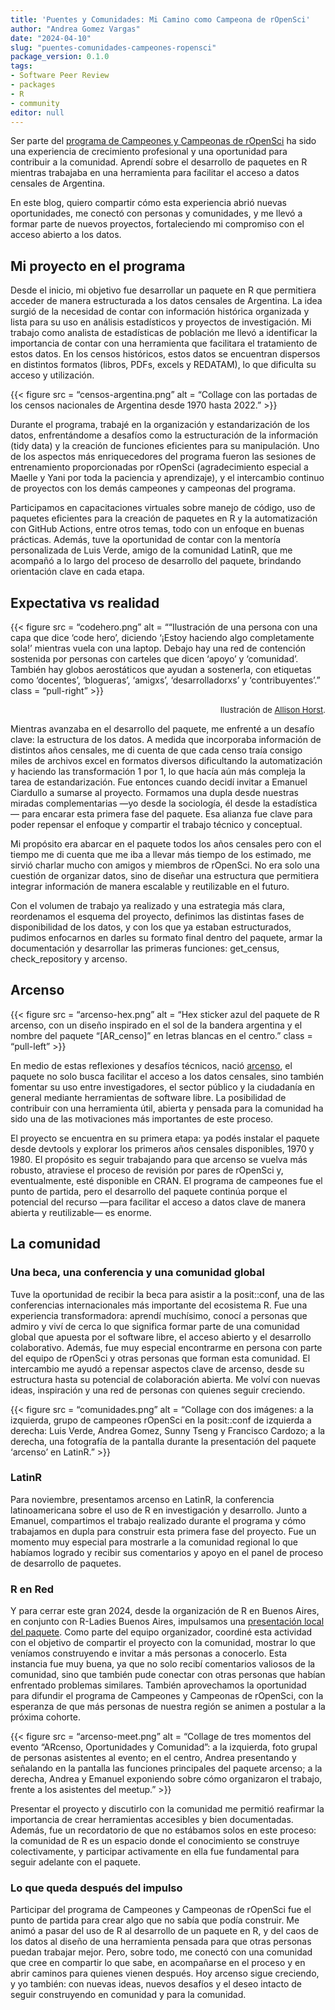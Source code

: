 ```yaml
---
title: 'Puentes y Comunidades: Mi Camino como Campeona de rOpenSci'
author: "Andrea Gomez Vargas"
date: "2024-04-10"
slug: "puentes-comunidades-campeones-ropensci"
package_version: 0.1.0
tags:
- Software Peer Review
- packages
- R
- community
editor: null
---
```



Ser parte del [programa de Campeones y Campeonas de rOpenSci](https://ropensci.org/blog/2024/02/15/champions-program-champions-2024/#andrea-gomez-vargas) ha sido una experiencia de crecimiento profesional y una oportunidad para contribuir a la comunidad. Aprendí sobre el desarrollo de paquetes en R mientras trabajaba en una herramienta para facilitar el acceso a datos censales de Argentina.

En este blog, quiero compartir cómo esta experiencia abrió nuevas oportunidades, me conectó con personas y comunidades, y me llevó a formar parte de nuevos proyectos, fortaleciendo mi compromiso con el acceso abierto a los datos.

## Mi proyecto en el programa

Desde el inicio, mi objetivo fue desarrollar un paquete en R que permitiera acceder de manera estructurada a los datos censales de Argentina. La idea surgió de la necesidad de contar con información histórica organizada y lista para su uso en análisis estadísticos y proyectos de investigación. Mi trabajo como analista de estadísticas de población me llevó a identificar la importancia de contar con una herramienta que facilitara el tratamiento de estos datos. En los censos históricos, estos datos se encuentran dispersos en distintos formatos (libros, PDFs, excels y REDATAM), lo que dificulta su acceso y utilización.

{{< figure src = "censos-argentina.png" alt = "Collage con las portadas de los censos nacionales de Argentina desde 1970 hasta 2022." >}}

Durante el programa, trabajé en la organización y estandarización de los datos, enfrentándome a desafíos como la estructuración de la información (tidy data) y la creación de funciones eficientes para su manipulación. Uno de los aspectos más enriquecedores del programa fueron las sesiones de entrenamiento proporcionadas por rOpenSci (agradecimiento especial a Maelle y Yani por toda la paciencia y aprendizaje), y el intercambio continuo de proyectos con los demás campeones y campeonas del programa. 


Participamos en capacitaciones virtuales sobre manejo de código, uso de paquetes eficientes para la creación de paquetes en R y la automatización con GitHub Actions, entre otros temas, todo con un enfoque en buenas prácticas. Además, tuve la oportunidad de contar con la mentoría personalizada de Luis Verde, amigo de la comunidad LatinR, que me acompañó a lo largo del proceso de desarrollo del paquete, brindando orientación clave en cada etapa.

## Expectativa vs realidad 


{{< figure src = "codehero.png" alt = ""Ilustración de una persona con una capa que dice 'code hero', diciendo '¡Estoy haciendo algo completamente sola!' mientras vuela con una laptop. Debajo hay una red de contención sostenida por personas con carteles que dicen 'apoyo' y 'comunidad'. También hay globos aerostáticos que ayudan a sostenerla, con etiquetas como 'docentes', 'blogueras', 'amigxs', 'desarrolladorxs' y 'contribuyentes'." class = "pull-right" >}}

<p style="font-size: small; text-align: right;">Ilustración de <a href="https://www.allisonhorst.com/" target="_blank">Allison Horst</a>.</p>


Mientras avanzaba en el desarrollo del paquete, me enfrenté a un desafío clave: la estructura de los datos. A medida que incorporaba información de distintos años censales, me di cuenta de que cada censo traía consigo miles de archivos excel en formatos diversos dificultando la automatización y haciendo las transformación 1 por 1, lo que hacía aún más compleja la tarea de estandarización. 
Fue entonces cuando decidí invitar a Emanuel Ciardullo a sumarse al proyecto. Formamos una dupla desde nuestras miradas complementarias —yo desde la sociología, él desde la estadística— para encarar esta primera fase del paquete. Esa alianza fue clave para poder repensar el enfoque y compartir el trabajo técnico y conceptual.

Mi propósito era abarcar en el paquete todos los años censales pero con el tiempo me di cuenta que me iba a llevar más tiempo de los estimado, me sirvió charlar mucho con amigos y miembros de rOpenSci.  No era solo una cuestión de organizar datos, sino de diseñar una estructura que permitiera integrar información de manera escalable y reutilizable en el futuro.

Con el volumen de trabajo ya realizado y una estrategia más clara, reordenamos el esquema del proyecto, definimos las distintas fases de disponibilidad de los datos, y con los que ya estaban estructurados, pudimos enfocarnos en darles su formato final dentro del paquete, armar la documentación y desarrollar las primeras funciones: get_census, check_repository y arcenso. 


## Arcenso 



{{< figure src = "arcenso-hex.png" alt = "Hex sticker azul del paquete de R arcenso, con un diseño inspirado en el sol de la bandera argentina y el nombre del paquete “[AR_censo]” en letras blancas en el centro." class = "pull-left" >}}



En medio de estas reflexiones y desafíos técnicos, nació [arcenso](https://soyandrea.github.io/arcenso/), el paquete no solo busca facilitar el acceso a los datos censales, sino también fomentar su uso entre investigadores, el sector público y la ciudadanía en general mediante herramientas de software libre. La posibilidad de contribuir con una herramienta útil, abierta y pensada para la comunidad ha sido una de las motivaciones más importantes de este proceso. 

El proyecto se encuentra en su primera etapa: ya podés instalar el paquete desde devtools y explorar los primeros años censales disponibles, 1970 y 1980. El propósito es seguir trabajando para que arcenso se vuelva más robusto, atraviese el proceso de revisión por pares de rOpenSci y, eventualmente, esté disponible en CRAN. El programa de campeones fue el punto de partida, pero el desarrollo del paquete continúa porque el potencial del recurso —para facilitar el acceso a datos clave de manera abierta y reutilizable— es enorme.



## La comunidad 

### Una beca, una conferencia y una comunidad global

Tuve la oportunidad de recibir la beca para asistir a la posit::conf, una de las conferencias internacionales más importante del ecosistema R. Fue una experiencia transformadora: aprendí muchísimo, conocí a personas que admiro y viví de cerca lo que significa formar parte de una comunidad global que apuesta por el software libre, el acceso abierto y el desarrollo colaborativo. Además, fue muy especial encontrarme en persona con parte del equipo de rOpenSci y otras personas que forman esta comunidad. El intercambio me ayudó a repensar aspectos clave de arcenso, desde su estructura hasta su potencial de colaboración abierta. Me volví con nuevas ideas, inspiración y una red de personas con quienes seguir creciendo.

{{< figure src = "comunidades.png" alt = "Collage con dos imágenes: a la izquierda, grupo de campeones rOpenSci en la posit::conf de izquierda a derecha: Luis Verde, Andrea Gomez, Sunny Tseng y Francisco Cardozo; a la derecha, una fotografía de la pantalla durante la presentación del paquete 'arcenso' en LatinR." >}}

### LatinR

Para noviembre, presentamos arcenso en LatinR, la conferencia latinoamericana sobre el uso de R en investigación y desarrollo. Junto a Emanuel, compartimos el trabajo realizado durante el programa y cómo trabajamos en dupla para construir esta primera fase del proyecto. Fue un momento muy especial para mostrarle a la comunidad regional lo que habíamos logrado y recibir sus comentarios y apoyo en el panel de proceso de desarrollo de paquetes.


### R en Red

Y para cerrar este gran 2024, desde la organización de R en Buenos Aires, en conjunto con R-Ladies Buenos Aires, impulsamos una [presentación local del paquete](https://soyandrea.github.io/conoce-arcenso/arcenso-renba/). Como parte del equipo organizador, coordiné esta actividad con el objetivo de compartir el proyecto con la comunidad, mostrar lo que veníamos construyendo e invitar a más personas a conocerlo. Esta instancia fue muy buena, ya que no solo recibí comentarios valiosos de la comunidad, sino que también pude conectar con otras personas que habían enfrentado problemas similares. También aprovechamos la oportunidad para difundir el programa de Campeones y Campeonas de rOpenSci, con la esperanza de que más personas de nuestra región se animen a postular a la próxima cohorte.

{{< figure src = "arcenso-meet.png" alt = "Collage de tres momentos del evento “ARcenso, Oportunidades y Comunidad”: a la izquierda, foto grupal de personas asistentes al evento; en el centro, Andrea presentando y señalando en la pantalla las funciones principales del paquete arcenso; a la derecha, Andrea y Emanuel exponiendo sobre cómo organizaron el trabajo, frente a los asistentes del meetup." >}}

Presentar el proyecto y discutirlo con la comunidad me permitió reafirmar la importancia de crear herramientas accesibles y bien documentadas. Además, fue un recordatorio de que no estábamos solos en este proceso: la comunidad de R es un espacio donde el conocimiento se construye colectivamente, y participar activamente en ella fue fundamental para seguir adelante con el paquete.


### Lo que queda después del impulso


Participar del programa de Campeones y Campeonas de rOpenSci fue el punto de partida para crear algo que no sabía que podía construir. Me animó a pasar del uso de R al desarrollo de un paquete en R, y del caos de los datos al diseño de una herramienta pensada para que otras personas puedan trabajar mejor. Pero, sobre todo, me conectó con una comunidad que cree en compartir lo que sabe, en acompañarse en el proceso y en abrir caminos para quienes vienen después. Hoy arcenso sigue creciendo, y yo también: con nuevas ideas, nuevos desafíos y el deseo intacto de seguir construyendo en comunidad y para la comunidad.



